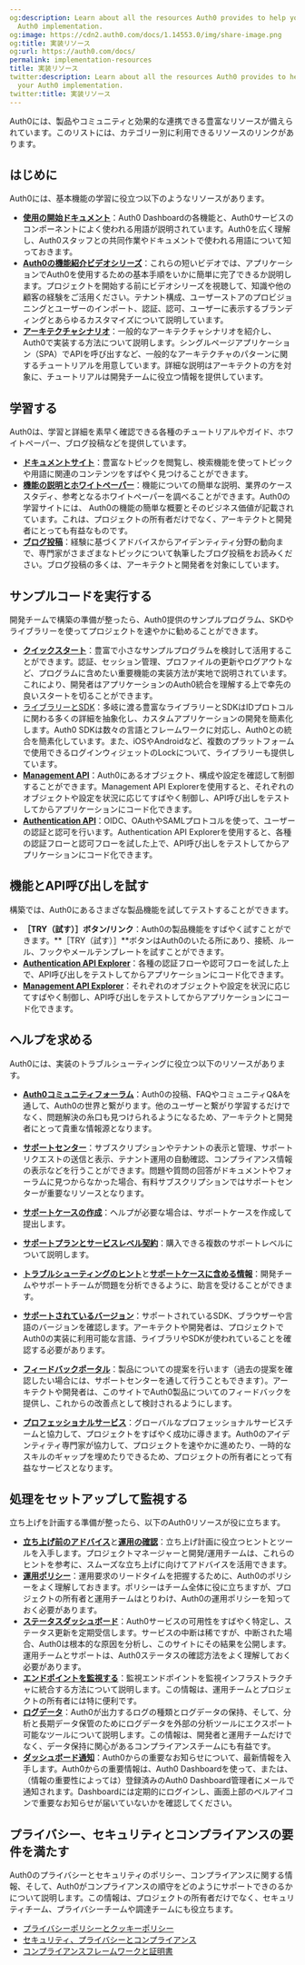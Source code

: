 ```yaml
---
og:description: Learn about all the resources Auth0 provides to help you with your
  Auth0 implementation.
og:image: https://cdn2.auth0.com/docs/1.14553.0/img/share-image.png
og:title: 実装リソース
og:url: https://auth0.com/docs/
permalink: implementation-resources
title: 実装リソース
twitter:description: Learn about all the resources Auth0 provides to help you with
  your Auth0 implementation.
twitter:title: 実装リソース
---
```


Auth0には、製品やコミュニティと効果的な連携できる豊富なリソースが備えられています。このリストには、カテゴリー別に利用できるリソースのリンクがあります。

## はじめに

Auth0には、基本機能の学習に役立つ以下のようなリソースがあります。

* [**使用の開始ドキュメント**](/get-started)：Auth0 Dashboardの各機能と、Auth0サービスのコンポーネントによく使われる用語が説明されています。Auth0を広く理解し、Auth0スタッフとの共同作業やドキュメントで使われる用語について知っておきます。
* [**Auth0の機能紹介ビデオシリーズ**](/not-found/2qCUL60aYN0tQ5ehSIZKrN)：これらの短いビデオでは、アプリケーションでAuth0を使用するための基本手順をいかに簡単に完了できるか説明します。プロジェクトを開始する前にビデオシリーズを視聴して、知識や他の顧客の経験をご活用ください。テナント構成、ユーザーストアのプロビジョニングとユーザーのインポート、認証、認可、ユーザーに表示するブランディングとあらゆるカスタマイズについて説明しています。
* [**アーキテクチャシナリオ**](/architecture-scenarios)：一般的なアーキテクチャシナリオを紹介し、Auth0で実装する方法について説明します。シングルページアプリケーション（SPA）でAPIを呼び出すなど、一般的なアーキテクチャのパターンに関するチュートリアルを用意しています。詳細な説明はアーキテクトの方を対象に、チュートリアルは開発チームに役立つ情報を提供しています。

## 学習する

Auth0は、学習と詳細を素早く確認できる各種のチュートリアルやガイド、ホワイトペーパー、ブログ投稿などを提供しています。

* [**ドキュメントサイト**](https://auth0.com/docs/)：豊富なトピックを閲覧し、検索機能を使ってトピックや用語に関連のコンテンツをすばやく見つけることができます。
* [**機能の説明とホワイトペーパー**](https://auth0.com/learn/)：機能についての簡単な説明、業界のケーススタディ、参考となるホワイトペーパーを調べることができます。Auth0の学習サイトには、 Auth0の機能の簡単な概要とそのビジネス価値が記載されています。これは、プロジェクトの所有者だけでなく、アーキテクトと開発者にとっても有益なものです。
* [**ブログ投稿**](https://auth0.com/blog/)：経験に基づくアドバイスからアイデンティティ分野の動向まで、専門家がさまざまなトピックについて執筆したブログ投稿をお読みください。ブログ投稿の多くは、アーキテクトと開発者を対象にしています。

## サンプルコードを実行する

開発チームで構築の準備が整ったら、Auth0提供のサンプルプログラム、SKDやライブラリーを使ってプロジェクトを速やかに勧めることができます。

* [**クイックスタート**](/quickstarts)：豊富で小さなサンプルプログラムを検討して活用することができます。認証、セッション管理、プロファイルの更新やログアウトなど、プログラムに含めたい重要機能の実装方法が実地で説明されています。これにより、開発者はアプリケーションのAuth0統合を理解する上で幸先の良いスタートを切ることができます。
* [ライブラリーとSDK](/libraries)：多岐に渡る豊富なライブラリーとSDKはIDプロトコルに関わる多くの詳細を抽象化し、カスタムアプリケーションの開発を簡素化します。Auth0 SDKは数々の言語とフレームワークに対応し、Auth0との統合を簡素化しています。また、iOSやAndroidなど、複数のプラットフォームで使用できるログインウィジェットのLockについて、ライブラリーも提供しています。
* [**Management API**](/api/management/v2)：Auth0にあるオブジェクト、構成や設定を確認して制御することができます。Management API Explorerを使用すると、それぞれのオブジェクトや設定を状況に応じてすばやく制御し、API呼び出しをテストしてからアプリケーションにコード化できます。
* [**Authentication API**](/api/authentication)：OIDC、OAuthやSAMLプロトコルを使って、ユーザーの認証と認可を行います。Authentication API Explorerを使用すると、各種の認証フローと認可フローを試した上で、API呼び出しをテストしてからアプリケーションにコード化できます。

## 機能とAPI呼び出しを試す

構築では、Auth0にあるさまざな製品機能を試してテストすることができます。

* **［TRY（試す）］ボタン/リンク**：Auth0の製品機能をすばやく試すことができます。**［TRY（試す）］**ボタンはAuth0のいたる所にあり、接続、ルール、フックやメールテンプレートを試すことができます。
* [**Authentication API Explorer**](/api/authentication#introduction)：各種の認証フローや認可フローを試した上で、API呼び出しをテストしてからアプリケーションにコード化できます。
* [**Management API Explorer**](/api/management/v2)：それぞれのオブジェクトや設定を状況に応じてすばやく制御し、API呼び出しをテストしてからアプリケーションにコード化できます。

## ヘルプを求める

Auth0には、実装のトラブルシューティングに役立つ以下のリソースがあります。

* [**Auth0コミュニティフォーラム**](https://community.auth0.com/)：Auth0の投稿、FAQやコミュニティQ&Aを通して、Auth0の世界と繋がります。他のユーザーと繋がり学習するだけでなく、問題解決の糸口も見つけられるようになるため、アーキテクトと開発者にとって貴重な情報源となります。
* [**サポートセンター**](https://support.auth0.com/)：サブスクリプションやテナントの表示と管理、サポートリクエストの送信と表示、テナント運用の自動確認、コンプライアンス情報の表示などを行うことができます。問題や質問の回答がドキュメントやフォーラムに見つからなかった場合、有料サブスクリプションではサポートセンターが重要なリソースとなります。

* [**サポートケースの作成**](/support/open-and-manage-support-tickets)：ヘルプが必要な場合は、サポートケースを作成して提出します。
* [**サポートプランとサービスレベル契約**](/support#defect-responses)：購入できる複数のサポートレベルについて説明します。
* [**トラブルシューティングのヒント**](/onboarding/enterprise-support#what-to-check-before-logging-an-issue)と[**サポートケースに含める情報**](/onboarding/enterprise-support#information-to-provide-when-logging-an-issue)：開発チームやサポートチームが問題を分析できるように、助言を受けることができます。
* [**サポートされているバージョン**](/support/product-support-matrix)：サポートされているSDK、ブラウザーや言語のバージョンを確認します。アーキテクトや開発者は、プロジェクトでAuth0の実装に利用可能な言語、ライブラリやSDKが使われていることを確認する必要があります。
* [**フィードバックポータル**](https://auth0.com/feedback)：製品についての提案を行います（過去の提案を確認したい場合には、サポートセンターを通して行うこともできます）。アーキテクトや開発者は、このサイトでAuth0製品についてのフィードバックを提供し、これからの改善点として検討されるようにします。
* [**プロフェッショナルサービス**](/professional-services)：グローバルなプロフェッショナルサービスチームと協力して、プロジェクトをすばやく成功に導きます。Auth0のアイデンティティ専門家が協力して、プロジェクトを速やかに進めたり、一時的なスキルのギャップを埋めたりできるため、プロジェクトの所有者にとって有益なサービスとなります。

## 処理をセットアップして監視する

立ち上げを計画する準備が整ったら、以下のAuth0リソースが役に立ちます。

* [**立ち上げ前のアドバイス**](/deploy/pre-deployment)と[**運用の確認**](/deploy/pre-deployment/how-to-run-production-checks)：立ち上げ計画に役立つヒントとツールを入手します。プロジェクトマネージャーと開発/運用チームは、これらのヒントを参考に、スムーズな立ち上げに向けてアドバイスを活用できます。
* [**運用ポリシー**](/support/policies)：運用要求のリードタイムを把握するために、Auth0のポリシーをよく理解しておきます。ポリシーはチーム全体に役に立ちますが、プロジェクトの所有者と運用チームはとりわけ、Auth0の運用ポリシーを知っておく必要があります。
* [**ステータスダッシュボード**](https://status.auth0.com/)：Auth0サービスの可用性をすばやく特定し、ステータス更新を定期受信します。サービスの中断は稀ですが、中断された場合、Auth0は根本的な原因を分析し、このサイトにその結果を公開します。運用チームとサポートは、Auth0ステータスの確認方法をよく理解しておく必要があります。
* [**エンドポイントを監視する**](/deploy)：監視エンドポイントを監視インフラストラクチャに統合する方法について説明します。この情報は、運用チームとプロジェクトの所有者には特に便利です。
* [**ログデータ**](/logs)：Auth0が出力するログの種類とログデータの保持、そして、分析と長期データ保管のためにログデータを外部の分析ツールにエクスポート可能なツールについて説明します。この情報は、開発者と運用チームだけでなく、データ保持に関心があるコンプライアンスチームにも有益です。
* [**ダッシュボード通知**](/architecture-scenarios/implementation/b2c/b2c-operations#notifications)：Auth0からの重要なお知らせについて、最新情報を入手します。Auth0からの重要情報は、Auth0 Dashboardを使って、または、（情報の重要性によっては）登録済みのAuth0 Dashboard管理者にメールで通知されます。Dashboardには定期的にログインし、画面上部のベルアイコンで重要なお知らせが届いていないかを確認してください。

## プライバシー、セキュリティとコンプライアンスの要件を満たす

Auth0のプライバシーとセキュリティのポリシー、コンプライアンスに関する情報、そして、Auth0がコンプライアンスの順守をどのようにサポートできのるかについて説明します。この情報は、プロジェクトの所有者だけでなく、セキュリティチーム、プライバシーチームや調達チームにも役立ちます。

* [プライバシーポリシーとクッキーポリシー](https://auth0.com/privacy)
* [セキュリティ、プライバシーとコンプライアンス](https://auth0.com/security/)
* [コンプライアンスフレームワークと証明書](/compliance)